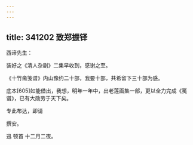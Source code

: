 ```yaml
---
---
---
```

title: 341202 致郑振铎
---




西谛先生：

装好之《清人杂剧》二集早收到，感谢之至。

《十竹斋笺谱》内山豫约二十部，我要十部，共希留下三十部为感。

底本[605]如能借出，我想，明年一年中，出老莲画集一部，更以全力完成《笺谱》，已有大勋劳于天下矣。

专此布达，即请

撰安。

迅 顿首 十二月二夜。